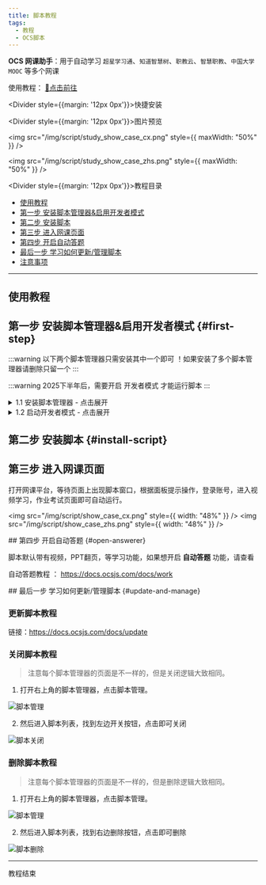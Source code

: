 ```yaml
---
title: 脚本教程
tags:
  - 教程
  - OCS脚本
---
```



<ScriptMetadata />

**OCS 网课助手**：用于自动学习 `超星学习通`、`知道智慧树`、`职教云`、`智慧职教`、`中国大学MOOC` 等多个网课
 
使用教程： [🔗点击前往](#使用教程)



<Divider style={{margin: '12px 0px'}}>快捷安装</Divider>
  
<ScriptDownloadCards />

<Divider style={{margin: '12px 0px'}}>图片预览</Divider>

<div style={{ maxWidth:"1000px" }}>

  <div style={{display:"flex"  }}>

  <img src="/img/script/study_show_case_cx.png" style={{ maxWidth: "50%" }} />

  <img src="/img/script/study_show_case_zhs.png" style={{ maxWidth: "50%" }} />

  </div>

</div>

<Divider style={{margin: '12px 0px'}}>教程目录</Divider>

- [使用教程](#使用教程)
- [第一步 安装脚本管理器&启用开发者模式](#first-step)
- [第二步 安装脚本](#第二步-安装脚本)
- [第三步 进入网课页面](#第三步-进入网课页面)
- [第四步 开启自动答题](#open-answerer)
- [最后一步 学习如何更新/管理脚本](#update-and-manage)
- [注意事项](#注意事项)

---


## 使用教程


## 第一步 安装脚本管理器&启用开发者模式 {#first-step}

:::warning 以下两个脚本管理器只需安装其中一个即可 ！如果安装了多个脚本管理器请删除只留一个
:::

:::warning 2025下半年后，需要开启 开发者模式 才能运行脚本
:::


<details>

<summary>1.1 安装脚本管理器 - 点击展开</summary>

> 🎉 脚本猫是 [一之哥](https://blog.icodef.com/) 开发的国产脚本管理器哦，多多支持~

<details>
<summary> <b> 脚本猫 安装-图文教程：</b> </summary>

- `脚本猫链接`： https://docs.scriptcat.org

<div style={{maxWidth:"400px"}}>

![1](../static/img/script/scriptcat_download_1.png)

![2](../static/img/script/scriptcat_download_2.png)

![3](../static/img/script/scriptcat_download_3.png)

</div>
 
<div style={{margin:"12px 0px"}}>

点击获取即可安装。安装后，即可查看第二步。

</div>

</details>

> Tampermonkey（篡改猴/有些人也叫他油猴，但油猴其实是 GreaseMonkey ， 最早出现的脚本管理器）

<details>

<summary>
  <b>Tampermonkey 安装-图文教程：</b>
</summary>

- `Tampermonkey 链接`： https://www.tampermonkey.net/

<div style={{maxWidth:"400px"}}>

![1](../static/img/script/tampermonkey_download_1.png)

![2](../static/img/script/tampermonkey_download_2.png)

</div>

点击获取即可安装。安装后，即可查看第二步。

</details>
</details>



<details>

<summary>1.2 启动开发者模式 - 点击展开</summary>

<OpenDevMode />

</details>


<div id="第二步-安装脚本"></div>

## 第二步 安装脚本 {#install-script}

<ScriptDownloadCards />


## 第三步 进入网课页面

打开网课平台，等待页面上出现脚本窗口，根据面板提示操作，登录账号，进入视频学习，作业考试页面即可自动运行。

<div style={{display:"flex",  alignItems:"top" , flexWrap:"wrap", gap:"12px"}}>

<img src="/img/script/show_case_cx.png" style={{ width: "48%" }} />
<img src="/img/script/show_case_zhs.png" style={{ width: "48%" }} />

</div>

<div id="第四步-开启自动答题"></div>
## 第四步 开启自动答题 {#open-answerer}

脚本默认带有视频，PPT翻页，等学习功能，如果想开启 **自动答题** 功能，请查看

自动答题教程 ： https://docs.ocsjs.com/docs/work

<div id="最后一步-学习如何更新管理脚本"></div>
## 最后一步 学习如何更新/管理脚本 {#update-and-manage}

### 更新脚本教程 

链接：https://docs.ocsjs.com/docs/update

<div id="关闭脚本教程"></div>

### 关闭脚本教程 

> 注意每个脚本管理器的页面是不一样的，但是关闭逻辑大致相同。

1. 打开右上角的脚本管理器，点击脚本管理。

![脚本管理](../static/img/common/script_manage.png)

2. 然后进入脚本列表，找到左边开关按钮，点击即可关闭

![脚本关闭](../static/img/common/script_close.png)

 
### 删除脚本教程 

> 注意每个脚本管理器的页面是不一样的，但是删除逻辑大致相同。

1. 打开右上角的脚本管理器，点击脚本管理。

![脚本管理](../static/img/common/script_manage.png)

2. 然后进入脚本列表，找到右边删除按钮，点击即可删除

![脚本删除](../static/img/common/script_delete.png)


---
教程结束